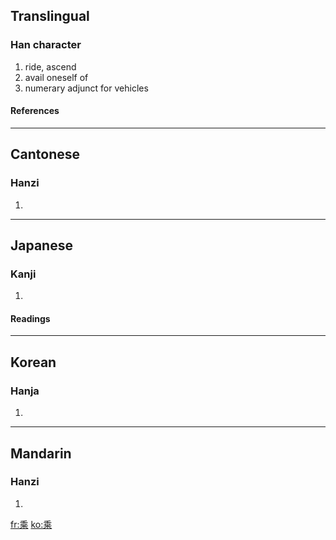 {{see|乗}}<!-- may be replaced by zh-forms -->

==Translingual==
===Han character===
{{Han char|rn=4|rad=丿|as=09|sn=10|four=2090<sub>1</sub>|canj=竹木中心 (HDLP)}}
# ride, ascend
# avail oneself of
# numerary adjunct for vehicles
====References====
{{Han ref|kx=0083.090|dkj=00154|dj=0166.400|hdz=10040.010|uh=4E58|ud=20056|bh=ADBC|bd=44476}}
----
==Cantonese==
===Hanzi===
{{yue-hanzi|jyut=|y=sing4, sing6}}
# {{defn|Cantonese}}
----
==Japanese==
===Kanji===
{{ja-kanji|grade=|rs=丿09}}
# {{defn|Japanese}}
====Readings====
{{ja-readings|on=[[じょう]] (jō), [[しょう]] (shō)|kun=[[のる]] (noru)}}
----
==Korean==
===Hanja===
{{ko-hanja|hangeul=승|rv=seung|mr=sŭng}}
# {{defn|Korean}}
----
==Mandarin==
===Hanzi===
{{cmn-hanzi|pin=[[chéng]] (cheng2), [[shèng]] (sheng4)|wg=ch'eng<sup>2</sup>, sheng<sup>4</sup>}}
# {{defn|Mandarin}}

[[fr:乘]]
[[ko:乘]]